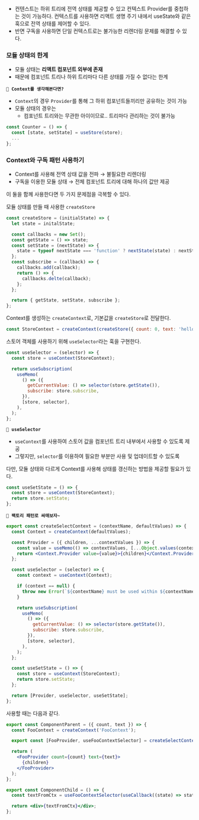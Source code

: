 - 컨텐스트는 하위 트리에 전역 상태를 제공할 수 있고 컨텍스트 Provider를 중첩하는 것이 가능하다. 컨텍스트를 사용하면 리액트 생명 주기 내에서 useState와 같은 훅으로 전역 상태를 제어할 수 있다.
- 반면 구독을 사용하면 단일 컨텍스트로는 불가능한 리렌더링 문제를 해결할 수 있다.

### 모듈 상태의 한계

- 모듈 상태는 **리액트 컴포넌트 외부에 존재**
- 때문에 컴포넌트 트리나 하위 트리마다 다른 상태를 가질 수 없다는 한계

**`🤔 Context를 생각해본다면?`**

- `Context`의 경우 `Provider`를 통해 그 하위 컴포넌트들끼리만 공유하는 것이 가능
- 모듈 상태의 경우는
  - 컴포넌트 트리와는 무관한 아이이므로.. 트리마다 관리하는 것이 불가능

```jsx
const Counter = () => {
  const [state, setState] = useStore(store);
  ...
};
```

### Context와 구독 패턴 사용하기

- Context를 사용해 전역 상태 값을 전파 → 불필요한 리렌더링
- 구독을 이용한 모듈 상태 → 전체 컴포넌트 트리에 대해 하나의 값만 제공

이 둘을 함께 사용한다면 두 가지 문제점을 극복할 수 있다.

모듈 상태를 만들 때 사용한 `createStore`

```jsx
const createStore = (initialState) => {
  let state = initalState;

  const callbacks = new Set();
  const getState = () => state;
  const setState = (nextState) => {
    state = typeof nextState === 'function' ? nextState(state) : nextState;
  };
  const subscribe = (callback) => {
    callbacks.add(callback);
    return () => {
      callbacks.delte(callback);
    };
  };

  return { getState, setState, subscribe };
};
```

Context를 생성하는 `createContext`로, 기본값을 `createStore`로 전달한다.

```jsx
const StoreContext = createContext(createStore({ count: 0, text: 'hello' }));
```

스토어 객체를 사용하기 위해 `useSelector`라는 훅을 구현한다.

```jsx
const useSelector = (selector) => {
  const store = useContext(StoreContext);

  return useSubscription(
    useMemo(
      () => ({
        getCurrentValue: () => selector(store.getState()),
        subscribe: store.subscribe,
      }),
      [store, selector],
    ),
  );
};
```

**`🤔 useSelector`**

- `useContext`를 사용하여 스토어 값을 컴포넌트 트리 내부에서 사용할 수 있도록 제공
- 그렇지만, `selector`를 이용하여 필요한 부분만 사용 및 업데이트할 수 있도록

다만, 모듈 상태와 다르게 Context를 사용해 상태를 갱신하는 방법을 제공할 필요가 있다.

```jsx
const useSetState = () => {
  const store = useContext(StoreContext);
  return store.setState;
};
```

**`🤔 팩토리 패턴로 싸매보자~`**

```jsx
export const createSelectContext = (contextName, defaultValues) => {
  const Context = createContext(defaultValues);

  const Provider = ({ children, ...contextValues }) => {
    const value = useMemo(() => contextValues, [...Object.values(contextValues)]);
    return <Context.Provider value={value}>{children}</Context.Provider>;
  };

  const useSelector = (selector) => {
    const context = useContext(Context);

    if (context == null) {
      throw new Error(`${contextName} must be used within ${contextName}.Provider`);
    }

    return useSubscription(
      useMemo(
        () => ({
          getCurrentValue: () => selector(store.getState()),
          subscribe: store.subscribe,
        }),
        [store, selector],
      ),
    );
  };

  const useSetState = () => {
    const store = useContext(StoreContext);
    return store.setState;
  };

  return [Provider, useSelector, useSetState];
};
```

사용할 때는 다음과 같다.

```jsx
export const ComponentParent = ({ count, text }) => {
  const FooContext = createContext('FooContext');

  export const [FooProvider, useFooContextSelector] = createSelectContext();

  return (
    <FooProvider count={count} text={text}>
      {children}
    </FooProvider>
  );
};
```

```jsx
export const ComponentChild = () => {
  const textFromCtx = useFooContextSelector(useCallback((state) => state.text, [])); // text 외의 프로퍼티들하고는 무관해짐

  return <div>{textFromCtx}</div>;
};
```
